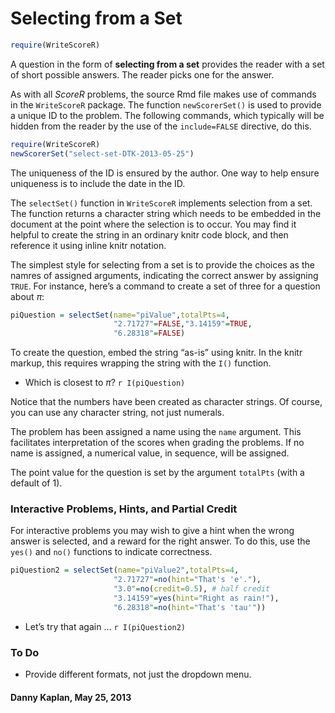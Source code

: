 Selecting from a Set
========================================================

```r
require(WriteScoreR)
```

A question in the form of **selecting from a set** provides the reader with a set of short possible answers.  The reader picks one for the answer.

As with all *ScoreR* problems, the source Rmd file makes use of commands in the `WriteScoreR` package.  The function `newScorerSet()` is used to provide a unique ID to the problem. The following commands, which typically will be hidden from the reader by the use of the `include=FALSE` directive, do this.  
```r
require(WriteScoreR)
newScorerSet("select-set-DTK-2013-05-25")
```

The uniqueness of the ID is ensured by the author.  One way to help ensure uniqueness is to include the date in the ID.

The `selectSet()` function in `WriteScoreR` implements selection from a set.  The function returns a character string which needs to be embedded in the document at the point where the selection is to occur.  You may find it helpful to create the string in an ordinary knitr code block, and then reference it using inline knitr notation.

The simplest style for selecting from a set is to provide the choices as the namres of assigned arguments, indicating the correct answer by assigning `TRUE`.  For instance, here's a command to create a set of three for a question about $\pi$:

```r
piQuestion = selectSet(name="piValue",totalPts=4,
                       "2.71727"=FALSE,"3.14159"=TRUE,
                       "6.28318"=FALSE)
```

To create the question, embed the string "as-is" using knitr.  In the knitr markup, this requires wrapping the string with the `I()` function.

* Which is closest to $\pi$? `r I(piQuestion)`

Notice that the numbers have been created as character strings.  Of course, you can use any character string, not just numerals.

The problem has been assigned a name using the `name` argument.  This facilitates interpretation of the scores when grading the problems.  If no name is assigned, a numerical value, in sequence, will be assigned. 

The point value for the question is set by the argument `totalPts` (with a default of 1).

### Interactive Problems, Hints, and Partial Credit

For interactive problems you may wish to give a hint when the wrong answer is selected, and a reward for the right answer. To do this, use the `yes()` and `no()` functions to indicate correctness.

```r
piQuestion2 = selectSet(name="piValue2",totalPts=4,
                       "2.71727"=no(hint="That's 'e'."),
                       "3.0"=no(credit=0.5), # half credit
                       "3.14159"=yes(hint="Right as rain!"),
                       "6.28318"=no(hint="That's 'tau'"))
```

* Let's try that again ... `r I(piQuestion2)`

### To Do

* Provide different formats, not just the dropdown menu.

#### Danny Kaplan, May 25, 2013